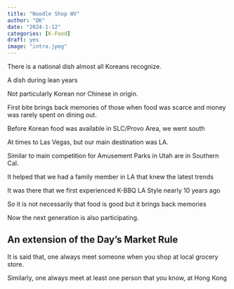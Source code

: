```yaml
---
title: "Noodle Shop WV"
author: "DK"
date: "2024-1-12"
categories: [K-Food]
draft: yes
image: "intro.jpeg"
---
```


There is a national dish almost all Koreans recognize.

A dish during lean years

Not particularly Korean nor Chinese in origin.

First bite brings back memories of those when food was scarce and money was rarely spent on dining out.

Before Korean food was available in SLC/Provo Area, we went south

At times to Las Vegas, but our main destination was LA.

Similar to main competition for Amusement Parks in Utah are in Southern Cal.

It helped that we had a family member in LA that knew the latest trends

It was there that we first experienced K-BBQ LA Style nearly 10 years ago

So it is not necessarily that food is good but it brings back memories

Now the next generation is also participating.

## An extension of the Day's Market Rule

It is said that, one always meet someone when you shop at local grocery store.

Similarly, one always meet at least one person that you know, at Hong Kong
